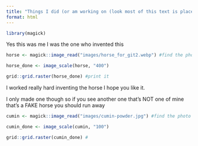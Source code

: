 ```yaml
---
title: "Things I did (or am working on (look most of this text is placeholder))"
format: html
---
```



```r
library(magick)
```

Yes this was me I was the one who invented this

```r
horse <- magick::image_read("images/horse_for_git2.webp") #find the photo

horse_done <- image_scale(horse, "400")

grid::grid.raster(horse_done) #print it

```

I worked really hard inventing the horse I hope you like it.

I only made one though so if you see another one that's NOT one of mine that's a FAKE horse you should run away

```r
cumin <- magick::image_read("images/cumin-powder.jpg") #find the photo

cumin_done <- image_scale(cumin, "100")

grid::grid.raster(cumin_done) #
```


